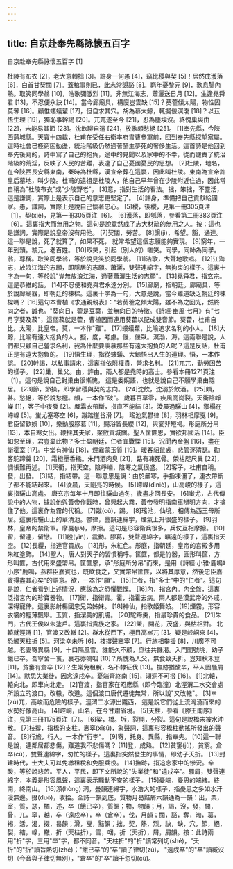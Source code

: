 ```yaml
---
---
---
```

title: 自京赴奉先縣詠懷五百字
---




自京赴奉先縣詠懷五百字 [1]

杜陵有布衣 [2]，老大意轉拙 [3]。許身一何愚 [4]，竊比稷與契 [5]！居然成濩落 [6]，白首甘契闊 [7]。蓋棺事則已，此志常覬豁 [8]。窮年憂黎元 [9]，歎息腸內熱。取笑同學翁 [10]，浩歌彌激烈 [11]。非無江海志，蕭灑送日月 [12]。生逢堯舜君 [13]，不忍便永訣 [14]。當今廊廟具，構廈豈雲缺 [15]？葵藿傾太陽，物性固莫奪 [16]。顧惟螻蟻輩 [17]，但自求其穴。胡為慕大鯨，輒擬偃溟渤 [18]？以茲悟生理 [19]，獨恥事幹謁 [20]。兀兀遂至今 [21]，忍為塵埃沒。終愧巢與由 [22]，未能易其節 [23]。沈飲聊自遣 [24]，放歌頗愁絕 [25]。 [1]奉先縣，今陝西蒲城縣。天寶十四載，杜甫在受任右衛率府胄曹參軍前，回到奉先縣探望家屬。這時社會已極窮困動盪，統治階級仍然過著醉生夢死的奢侈生活。這首詩是他回到奉先後寫的，詩中寫了自己的抱負，途中的見聞以及家中的不幸，從而譴責了統治階級的荒淫，反映了人民的苦難，表達了自己憂國憂民的思想。 [2]杜陵，地名，在今陝西長安縣東南，秦時為杜縣，漢宣帝葬在這裏，因此叫杜陵。東南為宣帝許皇后墓地，叫少陵。杜甫的遠祖是杜陵人，他自己早年曾在少陵附近住過，因此常自稱為"杜陵布衣"或"少陵野老"。 [3]意，指對生活的看法。拙，笨拙，不靈活，這是謙詞，實際上是表示自己的意志更堅定了。 [4]許身，準備把自己貢獻給國家。愚，謙詞，實際上是說自己懷著忠心。 [5]稷，後稷，見第一冊305頁注〔1〕。契(xiè)，見第一冊305頁注〔6〕。 [6]濩落，即瓠落，參看第二冊383頁注〔6〕。這裏指大而無用之物。這句是說竟然成了志大材疏的無用之人。按：這也是謙詞，實際是說皇帝沒有用他。 [7]契闊，勞苦。 [8]覬(jì)，希望。豁，通達。這一聯是說，死了就算了，如果不死， 就常希望這個志願能夠實現。 [9]窮年，一年到頭。黎元，老百姓。 [10]取笑，引起（別人的）嗤笑。同學，同師為同學。翁，尊稱。取笑同學翁，等於說見笑於同學翁。 [11]浩歌，大聲地歌唱。 [12]江海志，放浪江海的志願，即隱居的志願。蕭灑，雙聲連綿字，無拘束的樣子。這裏十字為一句，等於說"豈無放浪江海，過著蕭灑生活的志願"。 [13]堯舜君，指玄宗。這是恭維的話。 [14]不忍便和堯舜君永遠分別。 [15]廊廟，指朝廷。廊廟具，等於說廊廟器，即朝廷的棟樑。這裏十字為一句，大意是說，當今難道缺乏朝廷的棟樑嗎？ [16]這句本曹植《求通親親表》："若葵藿之傾太陽，雖不為之回光，然終向之者，誠也。"葵向日，藿是豆葉，並無向日的特徵。《詩經·豳風·七月》有"七月亨葵及菽"，這個菽就是藿，曹植因而連用葵藿以配成雙音節。葵藿，杜甫自比。太陽，比皇帝。莫，一本作"難"。 [17]螻蟻輩，比喻追求名利的小人。 [18]大鯨，比喻有遠大抱負的人。擬，度，考慮。偃，偃臥。溟渤，海。這兩聯是說，人們都只顧自己營求名利，我為什麼要羡慕那些有遠大抱負的人呢？這是反話，杜甫正是有遠大抱負的。 [19]悟生理，指從螻蟻、大鯨悟出人生的道理。悟，一本作誤。 [20]幹謁，以私事請求，這裏指依附權貴，營求名利。 [21]兀兀，勤勞困苦的樣子。 [22]巢，巢父。由，許由。兩人都是堯時的高士。參看本冊1271頁注〔1〕。這句是說自己對巢由很慚愧， 這是委婉語，也就是說自己不願學巢由隱居。 [23]節，節操，即學習稷與契的志向。 [24]沈飲，沈溺於飲酒。 [25]頗，甚。愁絕，等於說愁極。頗，一本作"破"。 歲暮百草零，疾風高崗裂。天衢陰崢嶸 [1]，客子中夜發 [2]。嚴霜衣帶斷，指直不能結 [3]。淩晨過驪山 [4]，禦榻在嵽嵲 [5]。蚩尤塞寒空 [6]，蹴踏崖谷滑 [7]。 瑤池氣鬱律 [8]，羽林相摩戛 [9]。君臣留歡娛 [10]，樂動殷膠葛 [11]。賜浴皆長纓 [12]，與宴非短褐。彤庭所分帛 [13]，本自寒女出。鞭撻其夫家，聚斂貢城闕。聖人筐篚恩，實欲邦國活 [14]。臣如忽至理，君豈棄此物？多士盈朝廷，仁者宜戰慄 [15]。況聞內金盤 [16]，盡在衛霍室 [17]。中堂有神仙 [18]，煙霧蒙玉質 [19]。暖客貂鼠裘，悲管逐清瑟。勸客駝蹄羹 [20]，霜橙壓香橘。朱門酒肉臭 [21]，路有凍死骨。榮枯咫尺異 [22]，惆悵難再述。 [1]天衢，指天空。陰崢嶸，陰寒之氣很盛。 [2]客子，杜甫自稱。發，出發。 [3]結，指結帶。這一聯意思是說：由於嚴寒，手指凍僵了，連衣帶斷了都不能結起來。 [4]淩晨，天剛亮的時候。 [5]嵽嵲(dìniè)，山高峻的樣子，這裏指驪山高處。 唐玄宗每年十月即往驪山過冬，歲盡才回長安。 [6]蚩尤，古代傳說中的人物，據說他與黃帝作戰時，曾興起大霧，黃帝發明指南車辨明方向，才擒住了他。這裏作為霧的代稱。 [7]蹴(cù)，踢。 [8]瑤池，仙境，相傳為西王母所居。這裏指驪山上的華清池。鬱律，疊韻連綿字，煙氣上升很盛的樣子。 [9]羽林，皇帝的禁衛軍。摩戛(jiá)，摩擦。這句是形容衛兵很多，兵仗互相摩擦。 [10]留，留連，留戀。 [11]殷(yǐn)，震動。膠葛，雙聲連綿字，曠遠的樣子，這裏指天空。 [12]長纓，指達官貴族。 [13]彤，朱紅色。彤庭，指朝廷，皇帝的宮殿多用朱紅塗飾。 [14]聖人，唐人對天子的習慣稱呼。筐篚，都是竹器，圓形叫筐，方形叫篚，古代用來盛幣帛。筐篚恩，承"彤庭所分帛"而來，是用《詩經·小雅·鹿鳴》小序"鹿鳴，燕群臣嘉賓也，既飲食之，又實幣帛筐篚，以將其厚意，然後忠臣嘉賓得盡其心矣"的語意。欲，一本作"願"。 [15]仁者，指"多士"中的"仁者"。這句是說，仁者看到上述情況，應該為之恐懼戰慄。 [16]內，指宮內。內金盤，這裏泛指宮內的珍寶器物。 [17]衛，指衛青。霍，指霍去病。兩人都是漢武帝的外戚，深得寵倖。這裏影射楊國忠兄弟姊妹。 [18]神仙，指歌姬舞妓。 [19]煙霧，形容衣裳的輕薄飄舉。玉質，指潔美的肌膚。 [20]駝蹄羹，指最珍貴的食品。 [21]朱門，古代王侯以朱塗戶。這裏指貴族之家。 [22]榮，開花，茂盛，與枯相對。 北轅就涇渭 [1]，官渡又改轍 [2]。群水從西下，極目高崒兀 [3]。疑是崆峒來 [4]，恐觸天柱折 [5]。河梁幸未坼 [6]，枝撐聲窸窣 [7]。行旅相攀援 [8]，川廣不可越。老妻寄異縣 [9]，十口隔風雪。誰能久不顧，庶往共饑渴。入門聞號咷，幼子餓已卒。吾寧舍一哀，裏巷亦嗚咽 [10]？所愧為人父，無食致夭折。豈知秋禾登 [11]，貧窶有倉卒 [12]？生常免租稅，名不隸征伐 [13]。撫跡猶酸辛，平人固騷屑 [14]。默思失業徒，因念遠戍卒。憂端齊終南 [15]，澒洞不可掇 [16]。 [1]北轅，轅向北，即車向北走。 [2]官渡，指官家在昭應縣（即今臨潼）北涇渭二水交會處所設立的渡口。改轍，改道。這個渡口唐代遷徙無常，所以說"又改轍"。 [3]崒(zú)兀，高峻而危險的樣子。涇渭二水源出隴西， 這是說它們從上流洶湧而來的水勢好像高山。 [4]崆峒，山名，在今甘肅省境。 [5]天柱，參看《滕王閣序》注，見第三冊1175頁注〔7〕。 [6]梁，橋。坼，裂開，分裂。這句是說橋未被水沖散。 [7]枝撐，指橋的支柱。窸窣(xīsū)，象聲詞，這裏形容橋柱動搖所發出的聲音。 [8]行旅，行人。一本作"行李"。 [9]寄，托身。異縣，指奉先。 [10]這一聯是說，連鄰居都悲傷，難道我不悲傷嗎？ [11]登，成熟。 [12]貧窶(jù)，貧窮。倉卒(cù)，雙聲連綿字，匆忙的樣子。這裏指突然發生的事情，即幼子夭折。 [13]封建時代，士大夫可以免繳租稅和免服兵役。 [14]撫跡，指追念家中的慘況。辛酸，等於說悲苦。平人，平民，即下文所說的"失業徒"和"遠戍卒"。騷屑，雙聲連綿字，本義是形容風聲，這裏表示騷動不安的樣子。 [15]憂端，憂思的端緒。終南，終南山。 [16]澒(hòng) 洞，疊韻連綿字，水浩大的樣子，指憂思之多如水汗漫無邊。掇(duō)，收拾。全詩一韻到底，質物月曷黠屑六韻通為一韻：出，栗，室，質，瑟，橘，述，卒（餓已卒），質韻；物，物韻；月，謁，沒，發，闕，骨，兀，窣，越，卒（遠戍卒），卒（倉卒），伐，月韻；闊，豁，奪，渤，葛，褐，活，渴，掇，曷韻；滑，戛，黠韻；拙，契，熱，烈，訣，缺，穴，節，絕，裂，結，嵲，轍，折（天柱折），雪，咽，折（夭折），屑，屑韻。按：此詩兩用"折"字，三用"卒"字，都不同音。"天柱折"的"折"讀常列切(shé)，"夭折"的"折"讀旨熱切(zhé)；"餓已卒"的"卒"讀子律切(zú)， "遠戍卒"的"卒"讀臧沒切（今音與子律切無別），"倉卒"的"卒"讀千忽切(cù)。